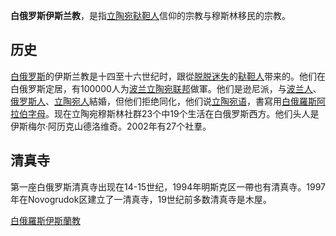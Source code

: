 {{unreferenced|time=2010-07-23T09:12:36+00:00}}
'''白俄罗斯伊斯兰教'''，是指[[立陶宛鞑靼人|立陶宛鞑靼人]]信仰的宗教与穆斯林移民的宗教。

==历史==
[[白俄罗斯|白俄罗斯]]的伊斯兰教是十四至十六世纪时，跟從[[脱脱迷失|脱脱迷失]]的[[鞑靼人|鞑靼人]]带来的。他们在白俄罗斯定居，有100000人为[[波兰立陶宛联邦|波兰立陶宛联邦]]做軍。他们是逊尼派，与[[波兰人|波兰人]]、[[俄罗斯人|俄罗斯人]]、[[立陶宛人|立陶宛人]]結婚，但他们拒绝同化，他们说[[立陶宛语|立陶宛语]]，書寫用[[白俄羅斯阿拉伯字母|白俄羅斯阿拉伯字母]]。现在立陶宛穆斯林社群23个中19个生活在白俄罗斯西方。他们头人是伊斯梅尔·阿历克山德洛维奇。2002年有27个社羣。

==清真寺==
第一座白俄罗斯清真寺出现在14-15世纪，1994年明斯克区一帶也有清真寺。1997年在Novogrudok区建立了一清真寺，19世纪前多数清真寺是木屋。
{{Islam-stub}}
{{歐洲題目|伊斯蘭教}}
{{歐洲伊斯蘭教}}
{{Portal bar|白俄羅斯|伊斯蘭教|歐洲}}
[[Category:白俄羅斯伊斯蘭教|]]